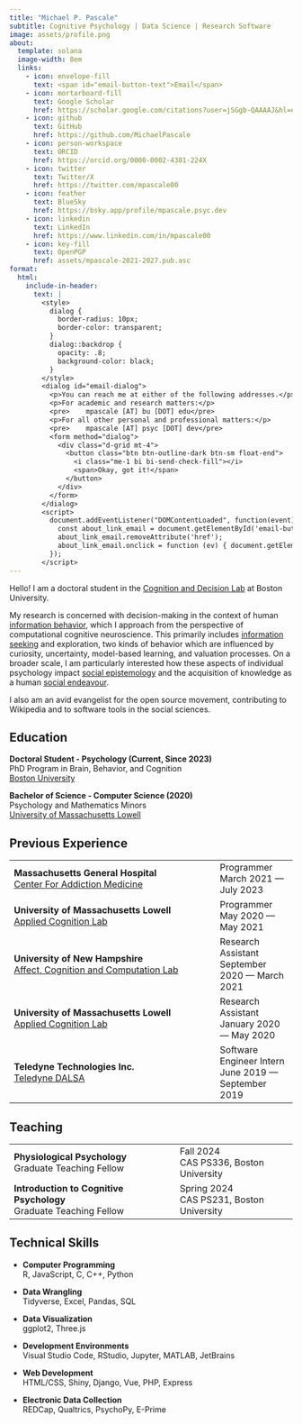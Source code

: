 ```yaml
---
title: "Michael P. Pascale"
subtitle: Cognitive Psychology | Data Science | Research Software
image: assets/profile.png
about:
  template: solana
  image-width: 8em
  links:
    - icon: envelope-fill
      text: <span id="email-button-text">Email</span>
    - icon: mortarboard-fill
      text: Google Scholar
      href: https://scholar.google.com/citations?user=jSGgb-QAAAAJ&hl=en&oi=ao
    - icon: github
      text: GitHub
      href: https://github.com/MichaelPascale
    - icon: person-workspace
      text: ORCID
      href: https://orcid.org/0000-0002-4381-224X
    - icon: twitter
      text: Twitter/X
      href: https://twitter.com/mpascale00
    - icon: feather
      text: BlueSky
      href: https://bsky.app/profile/mpascale.psyc.dev
    - icon: linkedin
      text: LinkedIn
      href: https://www.linkedin.com/in/mpascale00
    - icon: key-fill
      text: OpenPGP
      href: assets/mpascale-2021-2027.pub.asc
format:
  html:
    include-in-header:
      text: |
        <style>
          dialog {
            border-radius: 10px;
            border-color: transparent;
          }
          dialog::backdrop {
            opacity: .8;
            background-color: black;
          }
        </style>
        <dialog id="email-dialog">  
          <p>You can reach me at either of the following addresses.</p>
          <p>For academic and research matters:</p>
          <pre>    mpascale [AT] bu [DOT] edu</pre>
          <p>For all other personal and professional matters:</p>
          <pre>    mpascale [AT] psyc [DOT] dev</pre>
          <form method="dialog">
            <div class="d-grid mt-4">
              <button class="btn btn-outline-dark btn-sm float-end">
                <i class="me-1 bi bi-send-check-fill"></i>
                <span>Okay, got it!</span>
              </button>
            </div>
          </form>
        </dialog>
        <script>
          document.addEventListener("DOMContentLoaded", function(event) {
            const about_link_email = document.getElementById('email-button-text').closest('a.about-link');
            about_link_email.removeAttribute('href');
            about_link_email.onclick = function (ev) { document.getElementById('email-dialog').showModal() };
          });
        </script>
---
```


Hello! I am a doctoral student in the [Cognition and Decision Lab](https://sites.bu.edu/cdlab/) at Boston University.

My research is concerned with decision-making in the context of human [information behavior](https://en.wikipedia.org/wiki/Information_behavior), which I approach from the perspective of computational cognitive neuroscience. This primarily includes [information seeking](https://en.wikipedia.org/wiki/Information_seeking) and exploration, two kinds of behavior which are influenced by curiosity, uncertainty, model-based learning, and valuation processes. On a broader scale, I am particularly interested how these aspects of individual psychology impact [social epistemology](https://en.wikipedia.org/wiki/Social_epistemology) and the acquisition of knowledge as a human [social endeavour](https://en.wikipedia.org/wiki/Sociology_of_scientific_knowledge).

I also am an avid evangelist for the open source movement, contributing to Wikipedia and to software tools in the social sciences.

## Education

**Doctoral Student - Psychology (Current, Since 2023)**\
PhD Program in Brain, Behavior, and Cognition\
[Boston University](https://www.bu.edu/psych/)

**Bachelor of Science - Computer Science (2020)**\
Psychology and Mathematics Minors\
[University of Massachusetts Lowell](https://www.uml.edu/)

## Previous Experience

+------------------------------------------------------------------------------------+-------------------------------+
| **Massachusetts General Hospital**\                                                | Programmer\                   |
| [Center For Addiction Medicine](http://www.mghaddictionmedicine.com/)              | March 2021 --- July 2023      |
+------------------------------------------------------------------------------------+-------------------------------+
| **University of Massachusetts Lowell**\                                            | Programmer\                   |
| [Applied Cognition Lab](https://mikowilford.wixsite.com/website-2)                 | May 2020 --- May 2021         |
+------------------------------------------------------------------------------------+-------------------------------+
| **University of New Hampshire**\                                                   | Research Assistant\           |
| [Affect, Cognition and Computation Lab](https://caitlinsmills.wixsite.com/acc-lab) | September 2020 --- March 2021 |
+------------------------------------------------------------------------------------+-------------------------------+
| **University of Massachusetts Lowell**\                                            | Research Assistant\           |
| [Applied Cognition Lab](https://mikowilford.wixsite.com/website-2)                 | January 2020 --- May 2020     |
+------------------------------------------------------------------------------------+-------------------------------+
| **Teledyne Technologies Inc.\                                                      | Software Engineer Intern\     |
| **[Teledyne DALSA](https://www.teledynedalsa.com/)                                 | June 2019 --- September 2019  |
+------------------------------------------------------------------------------------+-------------------------------+

## Teaching

+-------------------------------------------+------------------------------+
| **Physiological Psychology**\             | Fall 2024\                   |
| Graduate Teaching Fellow                  | CAS PS336, Boston University |
+-------------------------------------------+------------------------------+
| **Introduction to Cognitive Psychology**\ | Spring 2024\                 |
| Graduate Teaching Fellow                  | CAS PS231, Boston University |
+-------------------------------------------+------------------------------+

## Technical Skills

-   **Computer Programming**\
    R, JavaScript, C, C++, Python

-   **Data Wrangling**\
    Tidyverse, Excel, Pandas, SQL

-   **Data Visualization**\
    ggplot2, Three.js

-   **Development Environments**\
    Visual Studio Code, RStudio, Jupyter, MATLAB, JetBrains

-   **Web Development**\
    HTML/CSS, Shiny, Django, Vue, PHP, Express

-   **Electronic Data Collection**\
    REDCap, Qualtrics, PsychoPy, E-Prime
